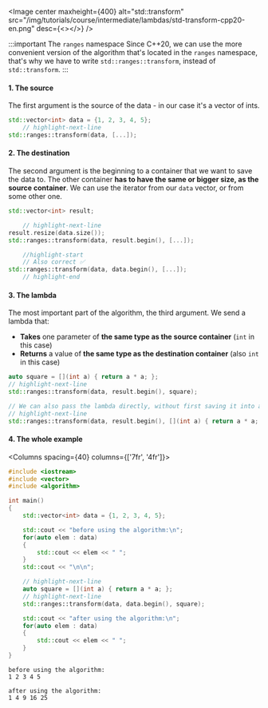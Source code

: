 
<Image center
		maxheight={400}
		alt="std::transform"
		src="/img/tutorials/course/intermediate/lambdas/std-transform-cpp20-en.png"
		desc={<></>}
	/>
<br/>



:::important The `ranges` namespace
Since C++20, we can use the more convenient version of the algorithm that's located in the `ranges` namespace, that's why we have to write `std::ranges::transform`, instead of `std::transform`.
::: 

#### 1. The source
The first argument is the source of the data - in our case it's a vector of ints.
```cpp
std::vector<int> data = {1, 2, 3, 4, 5};
	// highlight-next-line
std::ranges::transform(data, [...]);
```
#### 2. The destination
The second argument is the beginning to a container that we want to save the data to.
The other container **has to have the same or bigger size, as the source container**.
We can use the iterator from our `data` vector, or from some other one.
```cpp
std::vector<int> result;

	// highlight-next-line
result.resize(data.size());
std::ranges::transform(data, result.begin(), [...]);

	//highlight-start
	// Also correct ✅
std::ranges::transform(data, data.begin(), [...]);
	// highlight-end
```

#### 3. The lambda
The most important part of the algorithm, the third argument.
We send a lambda that:
 - **Takes** one parameter of **the same type as the source container** (`int` in this case)
 - **Returns** a value of **the same type as the destination container** (also `int` in this case)

```cpp
auto square = [](int a) { return a * a; };
// highlight-next-line
std::ranges::transform(data, result.begin(), square);

// We can also pass the lambda directly, without first saving it into an object:
// highlight-next-line
std::ranges::transform(data, result.begin(), [](int a) { return a * a; });
```

#### 4. The whole example

<Columns spacing={40} columns={['7fr', '4fr']}>
<div>

```cpp title="Squaring a vector"
#include <iostream>
#include <vector>
#include <algorithm>

int main()
{
	std::vector<int> data = {1, 2, 3, 4, 5};

	std::cout << "before using the algorithm:\n";
	for(auto elem : data)
	{
		std::cout << elem << " ";
	}
	std::cout << "\n\n";

	// highlight-next-line
	auto square = [](int a) { return a * a; };
	// highlight-next-line
    std::ranges::transform(data, data.begin(), square);

	std::cout << "after using the algorithm:\n";
	for(auto elem : data)
	{
		std::cout << elem << " ";
	}
}
```

</div>

<div>

```plaintext title="Result (console)"
before using the algorithm:
1 2 3 4 5

after using the algorithm:
1 4 9 16 25
```

</div>
</Columns>